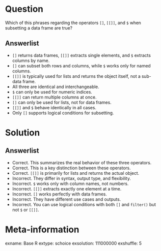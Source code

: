 Question
========
Which of this phrases regarding the operators `[]`, `[[]]`, and `$` when subsetting a data frame are true?

Answerlist
----------
* `[]` returns data frames, `[[]]` extracts single elements, and `$` extracts columns by name.
* `[]` can subset both rows and columns, while `$` works only for named columns.
* `[[]]` is typically used for lists and returns the object itself, not a sub-data frame.
* All three are identical and interchangeable.
* `$` can only be used for numeric indices.
* `[[]]` can return multiple columns at once.
* `[]` can only be used for lists, not for data frames.
* `[[]]` and `$` behave identically in all cases.
* Only `[]` supports logical conditions for subsetting.

Solution
========

Answerlist
----------
* Correct. This summarizes the real behavior of these three operators.
* Correct. This is a key distinction between these operators.
* Correct. `[[]]` is primarily for lists and returns the actual object.
* Incorrect. They differ in syntax, output type, and flexibility.
* Incorrect. `$` works only with column names, not numbers.
* Incorrect. `[[]]` extracts exactly one element at a time.
* Incorrect. `[]` works perfectly with data frames.
* Incorrect. They have different use cases and outputs.
* Incorrect. You can use logical conditions with both `[]` and `filter()` but not `$` or `[[]]`.

Meta-information
================
exname: Base R
extype: schoice
exsolution: 111000000
exshuffle: 5
